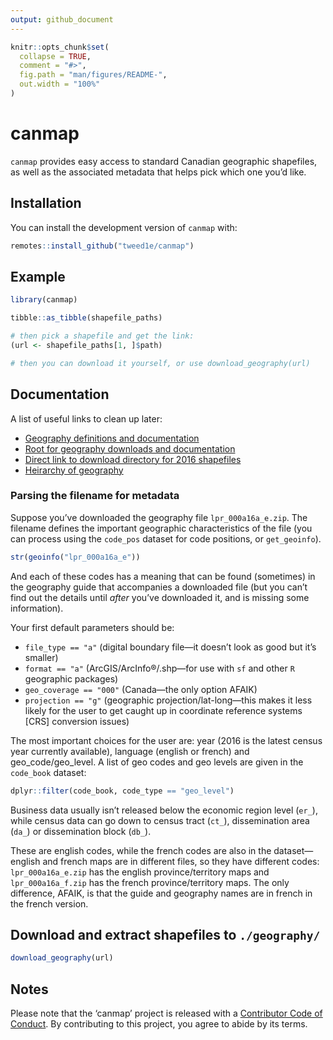 ```yaml
---
output: github_document
---
```


<!-- README.md is generated from README.Rmd. Please edit that file -->

```r
knitr::opts_chunk$set(
  collapse = TRUE,
  comment = "#>",
  fig.path = "man/figures/README-",
  out.width = "100%"
)
```
# canmap

<!-- badges: start -->
<!-- badges: end -->

```canmap``` provides easy access to standard Canadian geographic shapefiles, as well as the associated metadata that helps pick which one you'd like.

## Installation

You can install the development version of ```canmap``` with:

``` r
remotes::install_github("tweed1e/canmap")
```

## Example


```r
library(canmap)

tibble::as_tibble(shapefile_paths)

# then pick a shapefile and get the link:
(url <- shapefile_paths[1, ]$path)

# then you can download it yourself, or use download_geography(url)
```


## Documentation 


A list of useful links to clean up later:

* [Geography definitions and documentation](https://www.statcan.gc.ca/eng/subjects/standard/sgc/geography)
* [Root for geography downloads and documentation](https://www12.statcan.gc.ca/census-recensement/2016/geo/index-eng.cfm) 
* [Direct link to download directory for 2016 shapefiles](https://www12.statcan.gc.ca/census-recensement/2011/geo/bound-limit/bound-limit-2016-eng.cfm)
* [Heirarchy of geography](https://www150.statcan.gc.ca/n1/pub/92-195-x/2011001/other-autre/hierarch/h-eng.htm)


### Parsing the filename for metadata

Suppose you've downloaded the geography file ```lpr_000a16a_e.zip```. The filename defines the important geographic characteristics of the file (you can process using the ```code_pos``` dataset for code positions, or ```get_geoinfo```).

```r
str(geoinfo("lpr_000a16a_e"))
```

And each of these codes has a meaning that can be found (sometimes) in the geography guide that accompanies a downloaded file (but you can't find out the details until *after* you've downloaded it, and is missing some information).

Your first default parameters should be: 

- ```file_type == "a"``` (digital boundary file---it doesn't look as good but it's smaller) 
- ```format == "a"``` (ArcGIS/ArcInfo®/.shp---for use with ```sf``` and other ```R``` geographic packages)
- ```geo_coverage == "000"``` (Canada---the only option AFAIK)
- ```projection == "g"``` (geographic projection/lat-long---this makes it less likely for the user to get caught up in coordinate reference systems [CRS] conversion issues)

The most important choices for the user are: year (2016 is the latest census year currently available), language (english or french) and geo_code/geo_level. A list of geo codes and geo levels are given in the ```code_book``` dataset:

``` r
dplyr::filter(code_book, code_type == "geo_level")
```

Business data usually isn't released below the economic region level (```er_```), while census data can go down to census tract (```ct_```), dissemination area (```da_```) or dissemination block (```db_```). 

These are english codes, while the french codes are also in the dataset---english and french maps are in different files, so they have different codes: ```lpr_000a16a_e.zip``` has the english province/territory maps and ```lpr_000a16a_f.zip``` has the french province/territory maps. The only difference, AFAIK, is that the guide and geography names are in french in the french version.


## Download and extract shapefiles to ```./geography/```

``` r
download_geography(url)
```


## Notes

Please note that the 'canmap' project is released with a
[Contributor Code of Conduct](.github/CODE_OF_CONDUCT.md).
By contributing to this project, you agree to abide by its terms.
